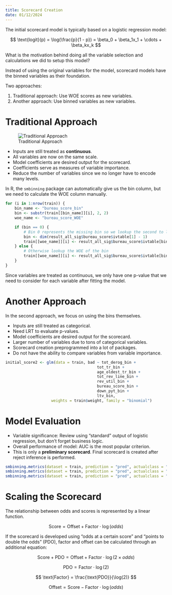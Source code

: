 ```yaml
---
title: Scorecard Creation
date: 01/12/2024
---
```


The initial scorecard model is typically based on a logistic regression model:

$$
\text{logit}(p) = \log(\frac{p}{1 - p}) = \beta_0 + \beta_1x_1 + \cdots + \beta_kx_k
$$

What is the motivation behind doing all the variable selection and calculations we did to setup this model?

Instead of using the original variables for the model, scorecard models have the binned variables as their foundation.

Two approaches:

1.  Traditional approach: Use WOE scores as new variables.
2.  Another approach: Use binned variables as new variables.

# Traditional Approach

![Traditional Approach](images/woe-score-feature.png){#fig-traditional-approach}

-   Inputs are still treated as **continuous**.
-   All variables are now on the same scale.
-   Model coefficients are desired output for the scorecard.
-   Coefficients serve as measures of variable importance.
-   Reduce the number of variables since we no longer have to encode many levels.

In R, the `smbinning` package can automatically give us the bin column, but we need to calculate the WOE column manually.

```.r
for (i in 1:nrow(train)) {
    bin_name <- "bureau_score_bin"
    bin <- substr(train[[bin_name]][i], 2, 2)
    woe_name <- "bureau_score_WOE"

    if (bin == 0) {
        # Bin 0 represents the missing bin so we lookup the second to last row in the table
        bin <- dim(result_all_sig$bureau_score$ivtable[1] - 1)
        train[[woe_name]][i] <- result_all_sig$bureau_score$ivtable[bin, "WoE"]
    } else {
        # Otherwise lookup the WOE of the bin
        train[[woe_name]][i] <- result_all_sig$bureau_score$ivtable[bin, "WoE"]
    }
}
```

Since variables are treated as continuous, we only have one p-value that we need to consider for each variable after fitting the model.

# Another Approach

In the second approach, we focus on using the bins themselves.

-   Inputs are still treated as categorical.
-   Need LRT to evaluate p-values.
-   Model coefficients are desired output for the scorecard.
-   Larger number of variables due to tons of categorical variables.
-   Scorecard creation preprogrammed into a lot of packages.
-   Do not have the ability to compare variables from variable importance.

```.r
initial_score2 <- glm(data = train, bad ~ tot_derog_bin + 
                                        tot_tr_bin + 
                                        age_oldest_tr_bin +  
                                        tot_rev_line_bin + 
                                        rev_util_bin + 
                                        bureau_score_bin + 
                                        down_pyt_bin + 
                                        ltv_bin, 
                    weights = train$weight, family = "binomial")
```

# Model Evaluation

-   Variable significance: Review using "standard" output of logistic regression, but don't forget business logic.
-   Overall performance of model: AUC is the most popular criterion.
-   This is only a **preliminary scorecard**. Final scorecard is created after reject inference is performed.

```.r
smbinning.metrics(dataset = train, prediction = "pred", actualclass = "bad", report = 1)
smbinning.metrics(dataset = train, prediction = "pred", actualclass = "bad", report = "ks")
smbinning.metrics(dataset = train, prediction = "pred", actualclass = "bad", report = "auc")
```

# Scaling the Scorecard

The relationship between odds and scores is represented by a linear function.

$$
\text{Score} = \text{Offset} + \text{Factor} \cdot \log(odds)
$$

If the scorecard is developed using "odds at a certain score" and "points to double the odds" (PDO), factor and offset can be calculated through an additional equation:

$$
\text{Score} + \text{PDO} = \text{Offset} + \text{Factor} \cdot \log(2 \times odds)
$$

$$
\text{PDO} = \text{Factor} \cdot \log(2)
$$

$$
\text{Factor} = \frac{\text{PDO}}{\log(2)}
$$

$$
\text{Offset} = \text{Score} - \text{Factor} \cdot \log(odds)
$$
